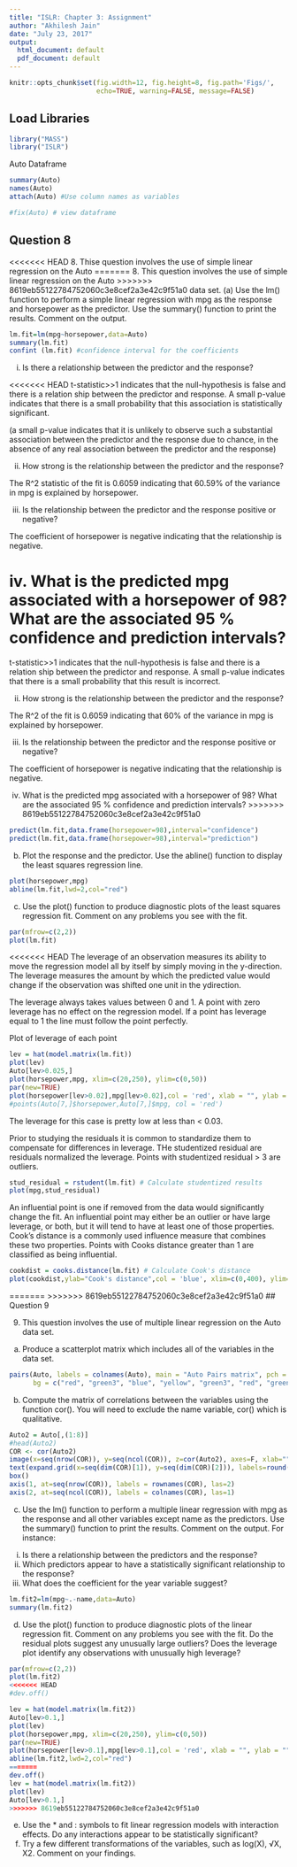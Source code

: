 ```yaml
---
title: "ISLR: Chapter 3: Assignment"
author: "Akhilesh Jain"
date: "July 23, 2017"
output:
  html_document: default
  pdf_document: default
---
```


```r
knitr::opts_chunk$set(fig.width=12, fig.height=8, fig.path='Figs/',
                      echo=TRUE, warning=FALSE, message=FALSE)
```

## Load Libraries

```r
library("MASS")
library("ISLR")
```

Auto Dataframe

```r
summary(Auto)
names(Auto)
attach(Auto) #Use column names as variables

#fix(Auto) # view dataframe
```

## Question 8

<<<<<<< HEAD
8. Thise question involves the use of simple linear regression on the Auto
=======
8. This question involves the use of simple linear regression on the Auto
>>>>>>> 8619eb55122784752060c3e8cef2a3e42c9f51a0
data set.
(a) Use the lm() function to perform a simple linear regression with
mpg as the response and horsepower as the predictor. Use the
summary() function to print the results. Comment on the output.

```r
lm.fit=lm(mpg~horsepower,data=Auto)
summary(lm.fit)
confint (lm.fit) #confidence interval for the coefficients
```

i. Is there a relationship between the predictor and the response?

<<<<<<< HEAD
t-statistic>>1 indicates that the null-hypothesis is false and there is a relation ship between the predictor and response. A small p-value indicates that there is a small probability that this association is statistically significant. 

(a small p-value indicates that it is unlikely to observe such a substantial association between the predictor
and the response due to chance, in the absence of any real association between the predictor and the response)

ii. How strong is the relationship between the predictor and the response?

The R^2 statistic of the fit is 0.6059 indicating that 60.59% of the variance in mpg is explained by horsepower.

iii. Is the relationship between the predictor and the response positive or negative?

The coefficient of horsepower is negative indicating that the relationship is negative.

iv. What is the predicted mpg associated with a horsepower of 98? What are the associated 95 % confidence and prediction intervals?
=======
t-statistic>>1 indicates that the null-hypothesis is false and there is a relation ship between the predictor and response. A small p-value indicates that there is a small probability that this result is incorrect. 

ii. How strong is the relationship between the predictor and
the response?

The R^2 of the fit is 0.6059 indicating that 60% of the variance in mpg is explained by horsepower.

iii. Is the relationship between the predictor and the response
positive or negative?

The coefficient of horsepower is negative indicating that the relationship is negative.

iv. What is the predicted mpg associated with a horsepower of
98? What are the associated 95 % confidence and prediction
intervals?
>>>>>>> 8619eb55122784752060c3e8cef2a3e42c9f51a0

```r
predict(lm.fit,data.frame(horsepower=98),interval="confidence")
predict(lm.fit,data.frame(horsepower=98),interval="prediction")
```


(b) Plot the response and the predictor. Use the abline() function
to display the least squares regression line.

```r
plot(horsepower,mpg)
abline(lm.fit,lwd=2,col="red")
```

(c) Use the plot() function to produce diagnostic plots of the least
squares regression fit. Comment on any problems you see with
the fit.

```r
par(mfrow=c(2,2))
plot(lm.fit)
```

<<<<<<< HEAD
The leverage of an observation measures its ability to move the regression model all by
itself by simply moving in the y-direction. The leverage measures the amount by which
the predicted value would change if the observation was shifted one unit in the ydirection.

The leverage always takes values between 0 and 1. A point with zero leverage has no
effect on the regression model. If a point has leverage equal to 1 the line must follow the
point perfectly.

Plot of leverage of each point 

```r
lev = hat(model.matrix(lm.fit))
plot(lev)
Auto[lev>0.025,]
plot(horsepower,mpg, xlim=c(20,250), ylim=c(0,50))
par(new=TRUE)
plot(horsepower[lev>0.02],mpg[lev>0.02],col = 'red', xlab = "", ylab = "", xlim=c(20,250), ylim=c(0,50))
#points(Auto[7,]$horsepower,Auto[7,]$mpg, col = 'red')
```
The leverage for this case is pretty low at less than < 0.03. 

Prior to studying the residuals it is common to standardize them to compensate for differences in leverage. THe studentized residual are residuals normalized the leverage. Points with studentized residual > 3 are outliers.



```r
stud_residual = rstudent(lm.fit) # Calculate studentized results
plot(mpg,stud_residual)
```


An influential point is one if removed from the data would significantly change the fit. An
influential point may either be an outlier or have large leverage, or both, but it will tend
to have at least one of those properties. Cook’s distance is a commonly used influence
measure that combines these two properties. Points with Cooks distance greater than 1 are classified as being influential.


```r
cookdist = cooks.distance(lm.fit) # Calculate Cook's distance
plot(cookdist,ylab="Cook's distance",col = 'blue', xlim=c(0,400), ylim=c(0,0.1))
```


=======
>>>>>>> 8619eb55122784752060c3e8cef2a3e42c9f51a0
## Question 9

9. This question involves the use of multiple linear regression on the
Auto data set.
(a) Produce a scatterplot matrix which includes all of the variables
in the data set.

```r
pairs(Auto, labels = colnames(Auto), main = "Auto Pairs matrix", pch = 21, 
      bg = c("red", "green3", "blue", "yellow", "green3", "red", "green3", "black")[unclass(Auto$cylinders)], lower.panel = NULL)
```

(b) Compute the matrix of correlations between the variables using
the function cor(). You will need to exclude the name variable, cor() which is qualitative.

```r
Auto2 = Auto[,(1:8)]
#head(Auto2)
COR <- cor(Auto2)
image(x=seq(nrow(COR)), y=seq(ncol(COR)), z=cor(Auto2), axes=F, xlab="", ylab="")
text(expand.grid(x=seq(dim(COR)[1]), y=seq(dim(COR)[2])), labels=round(c(COR),2))
box()
axis(1, at=seq(nrow(COR)), labels = rownames(COR), las=2)
axis(2, at=seq(ncol(COR)), labels = colnames(COR), las=1)
```

(c) Use the lm() function to perform a multiple linear regression
with mpg as the response and all other variables except name as
the predictors. Use the summary() function to print the results.
Comment on the output. For instance:
i. Is there a relationship between the predictors and the response?
ii. Which predictors appear to have a statistically significant
relationship to the response?
iii. What does the coefficient for the year variable suggest?

```r
lm.fit2=lm(mpg~.-name,data=Auto)
summary(lm.fit2)
```


(d) Use the plot() function to produce diagnostic plots of the linear
regression fit. Comment on any problems you see with the fit.
Do the residual plots suggest any unusually large outliers? Does
the leverage plot identify any observations with unusually high
leverage?
```r
par(mfrow=c(2,2))
plot(lm.fit2)
<<<<<<< HEAD
#dev.off()
```

```r
lev = hat(model.matrix(lm.fit2))
Auto[lev>0.1,]
plot(lev)
plot(horsepower,mpg, xlim=c(20,250), ylim=c(0,50))
par(new=TRUE)
plot(horsepower[lev>0.1],mpg[lev>0.1],col = 'red', xlab = "", ylab = "", xlim=c(20,250), ylim=c(0,50))
abline(lm.fit2,lwd=2,col="red")
=======
dev.off()
lev = hat(model.matrix(lm.fit2))
plot(lev)
Auto[lev>0.1,]
>>>>>>> 8619eb55122784752060c3e8cef2a3e42c9f51a0
```

(e) Use the * and : symbols to fit linear regression models with
interaction effects. Do any interactions appear to be statistically
significant?
(f) Try a few different transformations of the variables, such as
log(X), √X, X2. Comment on your findings.